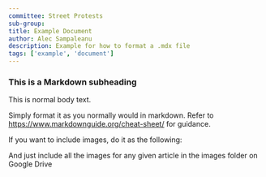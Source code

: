 ```yaml
---
committee: Street Protests
sub-group:
title: Example Document
author: Alec Sampaleanu
description: Example for how to format a .mdx file
tags: ['example', 'document']
---
```


### This is a Markdown subheading
This is normal body text.

Simply format it as you normally would in markdown. Refer to https://www.markdownguide.org/cheat-sheet/
for guidance.

If you want to include images, do it as the following:

And just include all the images for any given article in the images folder on Google Drive